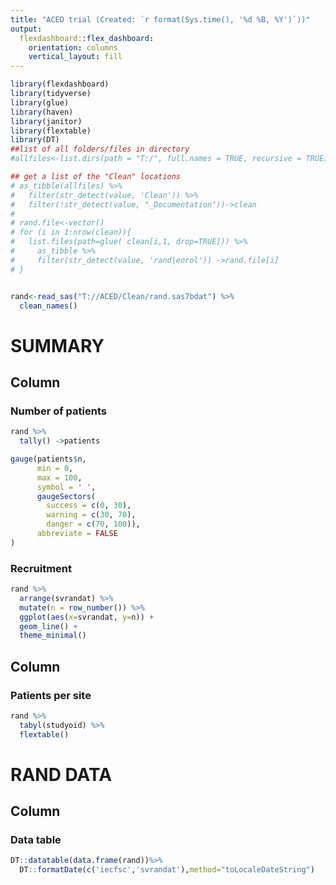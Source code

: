 ```yaml
---
title: "ACED trial (Created: `r format(Sys.time(), '%d %B, %Y')`))"
output: 
  flexdashboard::flex_dashboard:
    orientation: columns
    vertical_layout: fill
---
```


```r
library(flexdashboard)
library(tidyverse)
library(glue)
library(haven)
library(janitor)
library(flextable)
library(DT)
##list of all folders/files in directory
#allfiles<-list.dirs(path = "T:/", full.names = TRUE, recursive = TRUE)

## get a list of the "Clean" locations
# as_tibble(allfiles) %>%
#   filter(str_detect(value, 'Clean')) %>%
#   filter(!str_detect(value, "_Documentation"))->clean
# 
# rand.file<-vector()
# for (i in 1:nrow(clean)){
#   list.files(path=glue( clean[i,1, drop=TRUE])) %>%
#     as_tibble %>%
#     filter(str_detect(value, 'rand|enrol')) ->rand.file[i]
# }


rand<-read_sas("T://ACED/Clean/rand.sas7bdat") %>%
  clean_names()


```

SUMMARY
=======================================================================

Column {data-width=650}
-----------------------------------------------------------------------

### Number of patients 

```r
rand %>%
  tally() ->patients

gauge(patients$n, 
      min = 0, 
      max = 100, 
      symbol = ' ', 
      gaugeSectors(
        success = c(0, 30), 
        warning = c(30, 70), 
        danger = c(70, 100)),
      abbreviate = FALSE
)

```


### Recruitment

```r

rand %>%
  arrange(svrandat) %>%
  mutate(n = row_number()) %>%
  ggplot(aes(x=svrandat, y=n)) +
  geom_line() +
  theme_minimal()

```


Column {data-width=350}
-----------------------------------------------------------------------


### Patients per site

```r
rand %>%
  tabyl(studyoid) %>%
  flextable()
```


RAND DATA
=======================================================================


Column {data-width=1000}
-----------------------------------------------------------------------

### Data table

```r
DT::datatable(data.frame(rand))%>%
  DT::formatDate(c('iecfsc','svrandat'),method="toLocaleDateString")
                 

```
